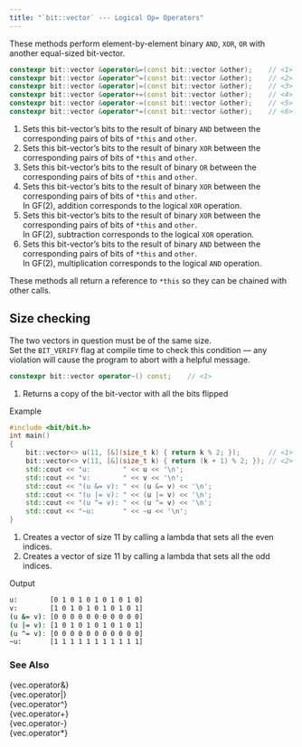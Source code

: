 ```yaml
---
title: "`bit::vector` --- Logical Op= Operators"
---
```


These methods perform element-by-element binary `AND`, `XOR`, `OR` with another equal-sized bit-vector.

```cpp
constexpr bit::vector &operator&=(const bit::vector &other);    // <1>
constexpr bit::vector &operator^=(const bit::vector &other);    // <2>
constexpr bit::vector &operator|=(const bit::vector &other);    // <3>
constexpr bit::vector &operator+=(const bit::vector &other);    // <4>
constexpr bit::vector &operator-=(const bit::vector &other);    // <5>
constexpr bit::vector &operator*=(const bit::vector &other);    // <6>
```
1. Sets this bit-vector's bits to the result of binary `AND` between the corresponding pairs of bits of `*this` and `other`.
2. Sets this bit-vector's bits to the result of binary `XOR` between the corresponding pairs of bits of `*this` and `other`.
3. Sets this bit-vector's bits to the result of binary `OR` between the corresponding pairs of bits of `*this` and `other`.
4. Sets this bit-vector's bits to the result of binary `XOR` between the corresponding pairs of bits of `*this` and `other`. \
In GF(2), addition corresponds to the logical `XOR` operation.
1. Sets this bit-vector's bits to the result of binary `XOR` between the corresponding pairs of bits of `*this` and `other`. \
In GF(2), subtraction corresponds to the logical `XOR` operation.
1. Sets this bit-vector's bits to the result of binary `AND` between the corresponding pairs of bits of `*this` and `other`. \
In GF(2), multiplication corresponds to the logical `AND` operation.

These methods all return a reference to `*this` so they can be chained with other calls.

::: {.callout-warning}
# Size checking
The two vectors in question must be of the same size. \
Set the `BIT_VERIFY` flag at compile time to check this condition --- any violation will cause the program to abort with a helpful message.
:::

```cpp
constexpr bit::vector operator~() const;    // <1>
```
1. Returns a copy of the bit-vector with all the bits flipped

[Example]{.bt}
```cpp
#include <bit/bit.h>
int main()
{
    bit::vector<> u(11, [&](size_t k) { return k % 2; });       // <1>
    bit::vector<> v(11, [&](size_t k) { return (k + 1) % 2; }); // <2>
    std::cout << "u:        " << u << '\n';
    std::cout << "v:        " << v << '\n';
    std::cout << "(u &= v): " << (u &= v) << '\n';
    std::cout << "(u |= v): " << (u |= v) << '\n';
    std::cout << "(u ^= v): " << (u ^= v) << '\n';
    std::cout << "~u:       " << ~u << '\n';
}
```
1. Creates a vector of size 11 by calling a lambda that sets all the even indices.
2. Creates a vector of size 11 by calling a lambda that sets all the odd indices.

[Output]{.bt}
```bash
u:        [0 1 0 1 0 1 0 1 0 1 0]
v:        [1 0 1 0 1 0 1 0 1 0 1]
(u &= v): [0 0 0 0 0 0 0 0 0 0 0]
(u |= v): [1 0 1 0 1 0 1 0 1 0 1]
(u ^= v): [0 0 0 0 0 0 0 0 0 0 0]
~u:       [1 1 1 1 1 1 1 1 1 1 1]
```

### See Also
{vec.operator&}   \
{vec.operator|}   \
{vec.operator^}   \
{vec.operator+}   \
{vec.operator-}   \
{vec.operator*}
